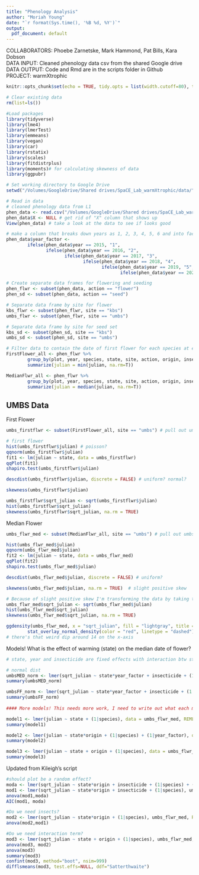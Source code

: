 ```yaml
---
title: "Phenology Analysis"
author: "Moriah Young"
date: "`r format(Sys.time(), '%B %d, %Y')`"
output:
  pdf_document: default
---
```


COLLABORATORS: Phoebe Zarnetske, Mark Hammond, Pat Bills, Kara Dobson  
DATA INPUT: Cleaned phenology data csv from the shared Google drive  
DATA OUTPUT: Code and Rmd are in the scripts folder in Github  
PROJECT: warmXtrophic  

```r
knitr::opts_chunk$set(echo = TRUE, tidy.opts = list(width.cutoff=80), tidy=TRUE)
```

```r
# Clear existing data
rm(list=ls())

#Load packages
library(tidyverse)
library(lme4)
library(lmerTest)
library(emmeans)
library(vegan)
library(car)
library(rstatix)
library(scales)
library(fitdistrplus)
library(moments)# for calculating skewness of data
library(ggpubr)

# Set working directory to Google Drive
setwd("/Volumes/GoogleDrive/Shared drives/SpaCE_Lab_warmXtrophic/data/")

# Read in data
# cleaned phenology data from L1
phen_data <- read.csv("/Volumes/GoogleDrive/Shared drives/SpaCE_Lab_warmXtrophic/data/L1/phenology/final_flw_sd_L1.csv", stringsAsFactors=FALSE)
phen_data$X <- NULL # get rid of "X" column that shows up
View(phen_data) # take a look at the data to see if looks good

# make a column that breaks down years as 1, 2, 3, 4, 5, 6 and into factors
phen_data$year_factor <- 
        ifelse(phen_data$year == 2015, "1",
               ifelse(phen_data$year == 2016, "2",
                      ifelse(phen_data$year == 2017, "3",
                             ifelse(phen_data$year == 2018, "4",
                                    ifelse(phen_data$year == 2019, "5",
                                           ifelse(phen_data$year == 2020, "6", NA))))))

# Create separate data frames for flowering and seeding
phen_flwr <- subset(phen_data, action == "flower")
phen_sd <- subset(phen_data, action == "seed")

# Separate data frame by site for flower
kbs_flwr <- subset(phen_flwr, site == "kbs")
umbs_flwr <- subset(phen_flwr, site == "umbs")

# Separate data frame by site for seed set
kbs_sd <- subset(phen_sd, site == "kbs")
umbs_sd <- subset(phen_sd, site == "umbs")

# Filter data to contain the date of first flower for each species at each plot
FirstFlower_all <- phen_flwr %>%
        group_by(plot, year, species, state, site, action, origin, insecticide, year_factor) %>%
        summarize(julian = min(julian, na.rm=T))

MedianFlwr_all <- phen_flwr %>%
        group_by(plot, year, species, state, site, action, origin, insecticide, year_factor, treatment_key) %>%
        summarize(julian = median(julian, na.rm=T))
```

## UMBS Data

First Flower
```r
umbs_firstflwr <- subset(FirstFlower_all, site == "umbs") # pull out umbs only data

# first flower
hist(umbs_firstflwr$julian) # poisson?
qqnorm(umbs_firstflwr$julian)
fit1 <- lm(julian ~ state, data = umbs_firstflwr)
qqPlot(fit1)
shapiro.test(umbs_firstflwr$julian) 

descdist(umbs_firstflwr$julian, discrete = FALSE) # uniform? normal?

skewness(umbs_firstflwr$julian)

umbs_firstflwr$sqrt_julian <- sqrt(umbs_firstflwr$julian)
hist(umbs_firstflwr$sqrt_julian)
skewness(umbs_firstflwr$sqrt_julian, na.rm = TRUE)
```

Median Flower 
```r
umbs_flwr_med <- subset(MedianFlwr_all, site == "umbs") # pull out umbs only data

hist(umbs_flwr_med$julian)
qqnorm(umbs_flwr_med$julian)
fit2 <- lm(julian ~ state, data = umbs_flwr_med)
qqPlot(fit2)
shapiro.test(umbs_flwr_med$julian)

descdist(umbs_flwr_med$julian, discrete = FALSE) # uniform?

skewness(umbs_flwr_med$julian, na.rm = TRUE)  # slight positive skew

# Because of slight positive skew I'm transforming the data by taking the square root.
umbs_flwr_med$sqrt_julian <- sqrt(umbs_flwr_med$julian) 
hist(umbs_flwr_med$sqrt_julian)
skewness(umbs_flwr_med$sqrt_julian, na.rm = TRUE)

ggdensity(umbs_flwr_med, x = "sqrt_julian", fill = "lightgray", title = "CONT") +
        stat_overlay_normal_density(color = "red", linetype = "dashed") 
# there's that weird dip around 14 on the x-axis
```

Models!
What is the effect of warming (state) on the median date of flower?
```r
# state, year and insecticide are fixed effects with interaction btw state and year - species and plot are random effects

# normal dist
umbsMED_norm <- lmer(sqrt_julian ~ state*year_factor + insecticide + (1|species) + (1|plot), data = umbs_flwr_med, REML=FALSE)
summary(umbsMED_norm)

umbsFF_norm <- lmer(sqrt_julian ~ state*year_factor + insecticide + (1|species) + (1|plot), data = umbs_firstflwr, REML=FALSE)
summary(umbsFF_norm)
        
#### More models! This needs more work, I need to write out what each model is doing 

model1 <- lmer(julian ~ state + (1|species), data = umbs_flwr_med, REML=FALSE)
summary(model1)

model2 <- lmer(julian ~ state*origin + (1|species) + (1|year_factor), data = umbs_flwr_med, REML=FALSE)
summary(model2)

model3 <- lmer(julian ~ state + origin + (1|species), data = umbs_flwr_med, REML=FALSE)
summary(model3)

```

Updated from Kileigh's script
```r
#should plot be a random effect?
moda <- lmer(sqrt_julian ~ state*origin + insecticide + (1|species) + (1|plot), umbs_flwr_med, REML=FALSE)
mod1 <- lmer(sqrt_julian ~ state*origin + insecticide + (1|species), umbs_flwr_med, REML=FALSE)
anova(mod1,moda)
AIC(mod1, moda)

#Do we need insects?
mod2 <- lmer(sqrt_julian ~ state*origin + (1|species), umbs_flwr_med, REML=FALSE)
anova(mod2,mod1)

#Do we need interaction term?
mod3 <- lmer(sqrt_julian ~ state + origin + (1|species), umbs_flwr_med, REML=FALSE)
anova(mod3, mod2)
anova(mod3)
summary(mod3)
confint(mod3, method="boot", nsim=999)
difflsmeans(mod3, test.effs=NULL, ddf="Satterthwaite")
```


